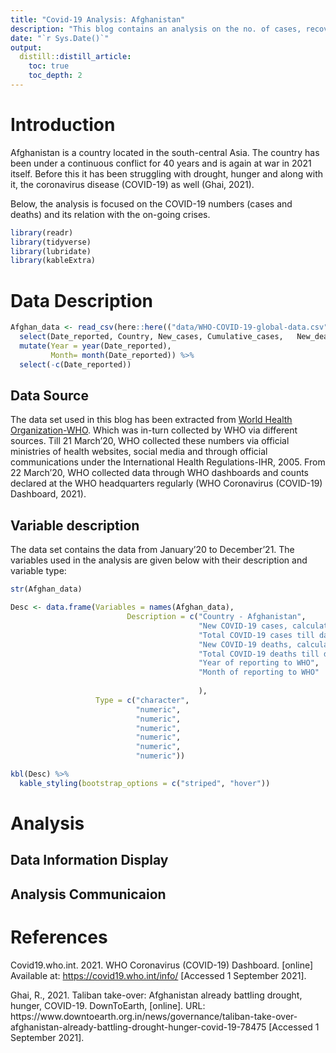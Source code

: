 ```yaml
---
title: "Covid-19 Analysis: Afghanistan"
description: "This blog contains an analysis on the no. of cases, recoveris and deaths in the year 2020 and 2021 for Afghanistan and a comparison of these numbers with the time before and after the on-going crises in Afghanistan."
date: "`r Sys.Date()`"
output:
  distill::distill_article:
    toc: true
    toc_depth: 2
---
```


# Introduction

Afghanistan is a country located in the south-central Asia. The country has been under a continuous conflict for 40 years and is again at war in 2021 itself. Before this it has been struggling with drought, hunger and along with it, the coronavirus disease (COVID-19) as well (Ghai, 2021).

Below, the analysis is focused on the COVID-19 numbers (cases and deaths) and its relation with the on-going crises.

```r
library(readr)
library(tidyverse)
library(lubridate)
library(kableExtra)
```

# Data Description

```r
Afghan_data <- read_csv(here::here(("data/WHO-COVID-19-global-data.csv"))) %>% 
  select(Date_reported, Country, New_cases,	Cumulative_cases,	New_deaths,	Cumulative_deaths) %>% 
  mutate(Year = year(Date_reported),
         Month= month(Date_reported)) %>% 
  select(-c(Date_reported)) 
```

## Data Source

The data set used in this blog has been extracted from [World Health Organization-WHO](https://covid19.who.int/info/). Which was in-turn collected by WHO via different sources. Till 21 March'20, WHO collected these numbers via official ministries of health websites, social media and through official communications under the International Health Regulations-IHR, 2005. From 22 March'20, WHO collected data through WHO dashboards and counts declared at the WHO headquarters regularly (WHO Coronavirus (COVID-19) Dashboard, 2021).

## Variable description

The data set contains the data from January'20 to December'21. The variables used in the analysis are given below with their description and variable type: 

```r
str(Afghan_data)
```

```r
Desc <- data.frame(Variables = names(Afghan_data),
                          Description = c("Country - Afghanistan",
                                          "New COVID-19 cases, calculated by subtracting 'previous total cases before the date' from 'current total cases till date'",
                                          "Total COVID-19 cases till date",
                                          "New COVID-19 deaths, calculated by subtracting 'previous total deaths before the date' from 'current total deaths till date'",
                                          "Total COVID-19 deaths till date",
                                          "Year of reporting to WHO",
                                          "Month of reporting to WHO"
                                        
                                          ),
                   Type = c("character",
                            "numeric",
                            "numeric",
                            "numeric",
                            "numeric",
                            "numeric",
                            "numeric"))

kbl(Desc) %>%
  kable_styling(bootstrap_options = c("striped", "hover"))
```

# Analysis

## Data Information Display



## Analysis Communicaion


# References

Covid19.who.int. 2021. WHO Coronavirus (COVID-19) Dashboard. [online] Available at: <https://covid19.who.int/info/> [Accessed 1 September 2021].

Ghai, R., 2021. Taliban take-over: Afghanistan already battling drought, hunger, COVID-19. DownToEarth, [online]. URL: https://www.downtoearth.org.in/news/governance/taliban-take-over-afghanistan-already-battling-drought-hunger-covid-19-78475 [Accessed 1 September 2021].


